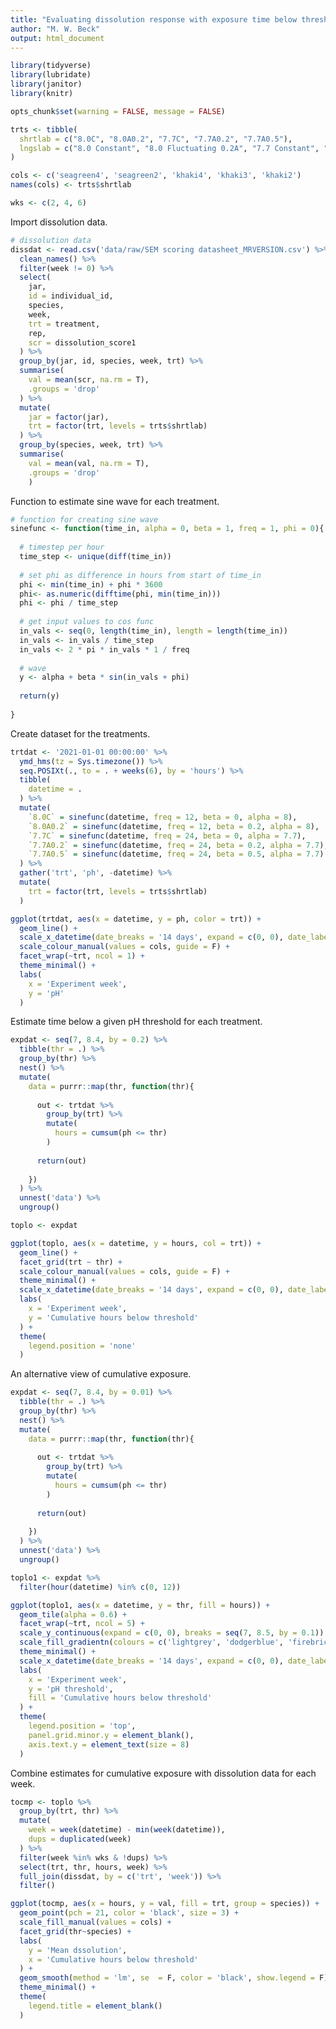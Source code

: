 ```yaml
---
title: "Evaluating dissolution response with exposure time below threshold"
author: "M. W. Beck"
output: html_document
---
```


```r
library(tidyverse)
library(lubridate)
library(janitor)
library(knitr)

opts_chunk$set(warning = FALSE, message = FALSE)

trts <- tibble(
  shrtlab = c("8.0C", "8.0A0.2", "7.7C", "7.7A0.2", "7.7A0.5"),
  lngslab = c("8.0 Constant", "8.0 Fluctuating 0.2A", "7.7 Constant", "7.7 Fluctuating 0.2A", "7.7 Fluctuating 0.5A")
)

cols <- c('seagreen4', 'seagreen2', 'khaki4', 'khaki3', 'khaki2')
names(cols) <- trts$shrtlab

wks <- c(2, 4, 6)
```

Import dissolution data.

```r
# dissolution data
dissdat <- read.csv('data/raw/SEM scoring datasheet_MRVERSION.csv') %>% 
  clean_names() %>% 
  filter(week != 0) %>% 
  select(
    jar, 
    id = individual_id, 
    species, 
    week, 
    trt = treatment,
    rep, 
    scr = dissolution_score1
  ) %>% 
  group_by(jar, id, species, week, trt) %>% 
  summarise(
    val = mean(scr, na.rm = T),
    .groups = 'drop'
  ) %>% 
  mutate(
    jar = factor(jar),
    trt = factor(trt, levels = trts$shrtlab)
  ) %>% 
  group_by(species, week, trt) %>% 
  summarise(
    val = mean(val, na.rm = T), 
    .groups = 'drop'
    )
```

Function to estimate sine wave for each treatment.

```r
# function for creating sine wave
sinefunc <- function(time_in, alpha = 0, beta = 1, freq = 1, phi = 0){
  
  # timestep per hour
  time_step <- unique(diff(time_in))
  
  # set phi as difference in hours from start of time_in
  phi <- min(time_in) + phi * 3600
  phi<- as.numeric(difftime(phi, min(time_in)))
  phi <- phi / time_step
  
  # get input values to cos func
  in_vals <- seq(0, length(time_in), length = length(time_in))
  in_vals <- in_vals / time_step
  in_vals <- 2 * pi * in_vals * 1 / freq
  
  # wave
  y <- alpha + beta * sin(in_vals + phi)
  
  return(y)
  
}
```

Create dataset for the treatments.

```r
trtdat <- '2021-01-01 00:00:00' %>% 
  ymd_hms(tz = Sys.timezone()) %>% 
  seq.POSIXt(., to = . + weeks(6), by = 'hours') %>% 
  tibble(
    datetime = .
  ) %>% 
  mutate(
    `8.0C` = sinefunc(datetime, freq = 12, beta = 0, alpha = 8),
    `8.0A0.2` = sinefunc(datetime, freq = 12, beta = 0.2, alpha = 8),
    `7.7C` = sinefunc(datetime, freq = 24, beta = 0, alpha = 7.7),
    `7.7A0.2` = sinefunc(datetime, freq = 24, beta = 0.2, alpha = 7.7),
    `7.7A0.5` = sinefunc(datetime, freq = 24, beta = 0.5, alpha = 7.7)
  ) %>% 
  gather('trt', 'ph', -datetime) %>% 
  mutate(
    trt = factor(trt, levels = trts$shrtlab)
  )

ggplot(trtdat, aes(x = datetime, y = ph, color = trt)) + 
  geom_line() + 
  scale_x_datetime(date_breaks = '14 days', expand = c(0, 0), date_labels = c(' ', wks)) +
  scale_colour_manual(values = cols, guide = F) +
  facet_wrap(~trt, ncol = 1) +
  theme_minimal() + 
  labs(
    x = 'Experiment week', 
    y = 'pH'
  )
```

Estimate time below a given pH threshold for each treatment.

```r
expdat <- seq(7, 8.4, by = 0.2) %>% 
  tibble(thr = .) %>% 
  group_by(thr) %>% 
  nest() %>% 
  mutate(
    data = purrr::map(thr, function(thr){
      
      out <- trtdat %>% 
        group_by(trt) %>% 
        mutate(
          hours = cumsum(ph <= thr)
        )
      
      return(out)
      
    })
  ) %>% 
  unnest('data') %>% 
  ungroup()

toplo <- expdat 

ggplot(toplo, aes(x = datetime, y = hours, col = trt)) + 
  geom_line() +
  facet_grid(trt ~ thr) + 
  scale_colour_manual(values = cols, guide = F) +
  theme_minimal() + 
  scale_x_datetime(date_breaks = '14 days', expand = c(0, 0), date_labels = c(' ', wks)) +
  labs(
    x = 'Experiment week', 
    y = 'Cumulative hours below threshold'
  ) + 
  theme(
    legend.position = 'none'
  )
```

An alternative view of cumulative exposure. 

```r
expdat <- seq(7, 8.4, by = 0.01) %>% 
  tibble(thr = .) %>% 
  group_by(thr) %>% 
  nest() %>% 
  mutate(
    data = purrr::map(thr, function(thr){
      
      out <- trtdat %>% 
        group_by(trt) %>% 
        mutate(
          hours = cumsum(ph <= thr)
        )
      
      return(out)
      
    })
  ) %>% 
  unnest('data') %>% 
  ungroup()

toplo1 <- expdat %>% 
  filter(hour(datetime) %in% c(0, 12))

ggplot(toplo1, aes(x = datetime, y = thr, fill = hours)) + 
  geom_tile(alpha = 0.6) +
  facet_wrap(~trt, ncol = 5) + 
  scale_y_continuous(expand = c(0, 0), breaks = seq(7, 8.5, by = 0.1))  +
  scale_fill_gradientn(colours = c('lightgrey', 'dodgerblue', 'firebrick1')) +
  theme_minimal() + 
  scale_x_datetime(date_breaks = '14 days', expand = c(0, 0), date_labels = c(' ', wks)) +
  labs(
    x = 'Experiment week', 
    y = 'pH threshold',
    fill = 'Cumulative hours below threshold'
  ) + 
  theme(
    legend.position = 'top', 
    panel.grid.minor.y = element_blank(),
    axis.text.y = element_text(size = 8)
  )
```

Combine estimates for cumulative exposure with dissolution data for each week. 

```r
tocmp <- toplo %>% 
  group_by(trt, thr) %>% 
  mutate(
    week = week(datetime) - min(week(datetime)), 
    dups = duplicated(week)
  ) %>% 
  filter(week %in% wks & !dups) %>% 
  select(trt, thr, hours, week) %>% 
  full_join(dissdat, by = c('trt', 'week')) %>% 
  filter()

ggplot(tocmp, aes(x = hours, y = val, fill = trt, group = species)) + 
  geom_point(pch = 21, color = 'black', size = 3) + 
  scale_fill_manual(values = cols) +
  facet_grid(thr~species) +
  labs(
    y = 'Mean dssolution', 
    x = 'Cumulative hours below threshold'
  ) + 
  geom_smooth(method = 'lm', se  = F, color = 'black', show.legend = F) + 
  theme_minimal() + 
  theme(
    legend.title = element_blank()
  )
```

